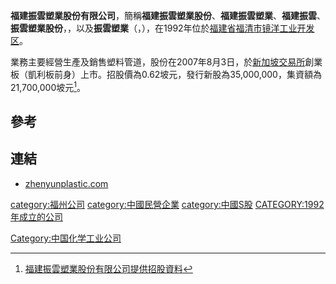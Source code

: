 '''福建振雲塑業股份有限公司'''，簡稱'''福建振雲塑業股份'''、'''福建振雲塑業'''、'''福建振雲'''、'''振雲塑業股份'''，，以及'''振雲塑業'''（'''{{lang-en|Fujian Zhenyun Plastics Industry Co Ltd}}'''，{{sgx|5KT}}），在1992年位於[[福建省|福建省]][[福清市|福清市]][[镜洋工业开发区|镜洋工业开发区]]。

業務主要經營生產及銷售塑料管道，股份在2007年8月3日，於[[新加坡交易所|新加坡交易所]]創業板（凱利板前身）上市。招股價為0.62坡元，發行新股為35,000,000，集資額為21,700,000坡元<ref>[http://info.sgx.com/webipo.nsf/IPOAttachmentsName/FUJIAN%20ZHENYUN%20PLAS%20IND%20CO%20LTD/$File/26%20Final%20Cast%20Zhenyun%20GF%20FA.pdf 福建振雲塑業股份有限公司提供招股資料]{{Dead link|date=2018年6月 |bot=InternetArchiveBot |fix-attempted=no }}</ref>。

==參考==
{{reflist}}

==連結==
*[http://www.zhenyunplastic.com zhenyunplastic.com] {{Wayback|url=http://www.zhenyunplastic.com/ |date=20210213220123 }}

[[category:福州公司|category:福州公司]]
[[Category:中国化学工业公司|Category:中国化学工业公司]]
[[category:中國民營企業|category:中國民營企業]]
[[category:中國S股|category:中國S股]]
[[CATEGORY:1992年成立的公司|CATEGORY:1992年成立的公司]]